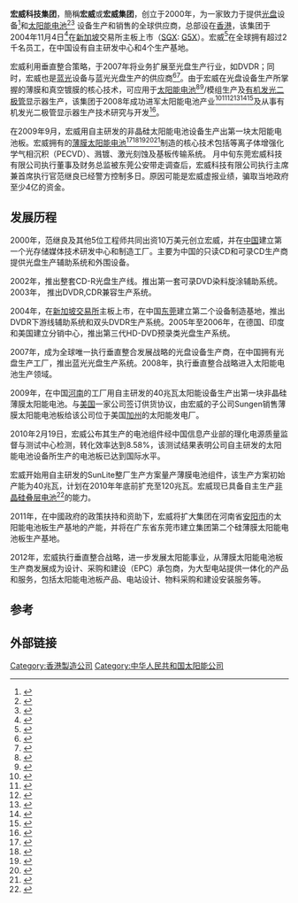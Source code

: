 {{coi|time=2020-04-17T06:27:57+00:00}}
{{newsrelease|time=2020-04-17T06:27:57+00:00}}
{{Infobox_Company
|  foundation     = 2000年
|location       = {{HK}}
|key_people     = 范继良
|industry       = [[生产|生产]]与[[销售|销售]]
|products       = [[设备|设备]]、[[光盘|光盘]]、[[太阳能电池|太阳能电池]]，[[有机发光二极管|有机发光二极管]]（[[OLED|OLED]]）
|num_employees  = +2,000（2008年）
|homepage       = [http://www.anwell.com/chi www.anwell.com]
|company_name   = 宏威科技有限公司
|company_logo   = [[File:Anwell.jpg|150px]]
|company_type   = [[上市公司|上市公司]] ([[新加坡交易所|SGX]]: [http://sg.finance.yahoo.com/q?s=G5x.SI&m=SI G5X])
}}

'''宏威科技集团'''，簡稱'''宏威'''或'''宏威集团'''，创立于2000年，为一家致力于提供[[光盘|光盘]]设备<ref>{{cite web |url=http://investing.businessweek.com/research/stocks/snapshot/snapshot.asp?capId=12963972 |title= 宏威简介|publisher=[[商业周刊|商业周刊]]|format=html |date=2009-01-16 |accessdate=2007-12-03 }}</ref>和[[太阳能电池|太阳能电池]]<ref>{{cite web|url=http://www.anwell.com/chi/aboutus.htm|title=关于我们/公司简介|publisher=宏威|year=2008|accessdate=2009-01-10|deadurl=yes|archiveurl=https://web.archive.org/web/20140407075810/http://www.anwell.com/chi/aboutus.htm|archivedate=2014-04-07}}</ref><ref>{{cite web |url=https://www.vlsiresearch.com/cms_pdf_upload/pdf_file_1212105450.pdf |title=2007年光盘生产设备市场准备反弹 |publisher=VLSI研究新闻报道 |format=PDF |date=2007-01-30 |accessdate=2007-01-30 }}{{dead link|date=2017年12月 |bot=InternetArchiveBot |fix-attempted=yes }}</ref> 设备生产和销售的全球供应商，总部设在[[香港|香港]]，该集团于2004年11月4日<ref>{{cite web |url=http://www.anwell.com/chi/investor.htm |title=宏威公司信息 |publisher=[[新加坡交易所|新加坡交易所]] |format=html |date=2009-01-11 |accessdate=2009-01-11 |deadurl=yes |archiveurl=https://web.archive.org/web/20140407075648/http://www.anwell.com/chi/investor.htm |archivedate=2014-04-07 }}</ref>在[[新加坡|新加坡]]交易所主板上市（[[新加坡交易所|SGX]]: [http://sg.finance.yahoo.com/q?s=G5x.SI&m=SI G5X]{{Wayback|url=http://sg.finance.yahoo.com/q?s=G5x.SI&m=SI |date=20161115072115 }}）。宏威<ref>{{cite web|url=http://paper.people.com.cn/rmrb/html/2012-04/16/nw.D110000renmrb_20120416_1-19.htm|title=宏威：“养奶种菜”抢外需|publisher=[[人民日报|人民日报]]|format=html|date=2012-04-16|accessdate=2012-04-16}}{{dead link|date=2017年12月 |bot=InternetArchiveBot |fix-attempted=yes }}</ref>在全球拥有超过2千名员工，在中国设有自主研发中心和4个生产基地。

宏威利用垂直整合策略，于2007年将业务扩展至光盘生产行业，如DVDR；同时，宏威也是[[蓝光|蓝光]]设备与蓝光光盘生产的供应商<ref>{{cite web |url=http://nextinsight.net/index.php/story-archive-mainmenu-60/32-2008/353-anwell-taking-flight-with-blu-ray-and-solar-energy |title=与蓝光和太阳能一起振翅高飞 |publisher=Next Insight |format=html |date=2008-05-16 |accessdate=2009-01-10 |archive-date=2016-11-15 |archive-url=https://web.archive.org/web/20161115070543/http://nextinsight.net/index.php/story-archive-mainmenu-60/32-2008/353-anwell-taking-flight-with-blu-ray-and-solar-energy |dead-url=no }}</ref><ref>{{cite web|url=http://nextinsight.com.sg/index.php/story-archive-mainmenu-60/903-2010-/2743-anwell-in-us100-m-deal-to-deliver-blu-ray-disc-equipment|title=宏威将供应预录蓝光碟生产机器给一厂商|publisher=Next Insight|format=shtml|date=2010-07-23|accessdate=2010-07-23|archive-url=https://web.archive.org/web/20120310182058/http://nextinsight.com.sg/index.php/story-archive-mainmenu-60/903-2010-/2743-anwell-in-us100-m-deal-to-deliver-blu-ray-disc-equipment|archive-date=2012-03-10|dead-url=yes}}</ref>。由于宏威在光盘设备生产所掌握的薄膜和真空镀膜的核心技术，可应用于[[太阳能电池|太阳能电池]]<ref>{{cite web |url=http://nextinsight.com.sg/index.php/story-archive-mainmenu-60/36-2009/1043-anwell-technologies-strengthening-its-position-during-solar-slowdown |title=宏威科技：逆市中加强其在太阳能市场的地位 |publisher=Next Insight |format=html |date=2009-04-14 |accessdate=2009-04-14 |archive-url=https://web.archive.org/web/20120310181054/http://nextinsight.com.sg/index.php/story-archive-mainmenu-60/36-2009/1043-anwell-technologies-strengthening-its-position-during-solar-slowdown |archive-date=2012-03-10 |dead-url=yes }}</ref><ref>{{cite web |url=http://epaper.timedg.com/html/2012-03/27/content_945930.htm |title=宏威太阳能电池上半年投产 |publisher=东莞日报 |format=html |date=2012-03-27 |accessdate=2012-03-27 |archive-url=https://web.archive.org/web/20160310021945/http://epaper.timedg.com/html/2012-03/27/content_945930.htm |archive-date=2016-03-10 |dead-url=yes }}</ref>/模组生产及[[有机发光二极管|有机发光二极管]]显示器生产，该集团于2008年成功进军太阳能电池产业<ref>{{cite web|url=http://www.pv-tech.org/news-cn/_a/order_focus_anwell_unit_to_supply_at_least_180mw_in_thin-film_pv_modules_to/|title=焦点订单：宏威集团拟向某薄膜光伏组件经销开发商供应逾180兆瓦组件|publisher=pv-tech.org|format=html|date=2010-09-22|accessdate=2010-09-22|archive-date=2010-10-06|archive-url=https://web.archive.org/web/20101006003411/http://www.pv-tech.org/news-cn/_a/order_focus_anwell_unit_to_supply_at_least_180mw_in_thin-film_pv_modules_to/|dead-url=no}}</ref><ref>{{cite web|url=http://nextinsight.com.sg/index.php/story-archive-mainmenu-60/36-2009/1088-anwell-shareholders-keen-to-know-about-its-new-solar-venture|title=宏威科技小股民急于了解新太阳能业务|publisher=Next Insight|format=html|date=2009-04-30|accessdate=2009-04-30|archive-url=https://web.archive.org/web/20110823065102/http://nextinsight.com.sg/index.php/story-archive-mainmenu-60/36-2009/1088-anwell-shareholders-keen-to-know-about-its-new-solar-venture|archive-date=2011-08-23|dead-url=yes}}</ref><ref>{{cite web|url=http://www.greensingapore.com/Singlenews.aspx?DirID=87&rec_code=184463|title=宏威太阳能电池生产设备交易洽谈得意向性成果|publisher=新加坡商业时报|format=html|date=2008-05-07|accessdate=2008-05-07|deadurl=yes|archiveurl=https://web.archive.org/web/20110711125000/http://www.greensingapore.com/Singlenews.aspx?DirID=87&rec_code=184463|archivedate=2011-07-11}}</ref><ref>{{cite web |url=http://nextinsight.com.sg/index.php/story-archive-mainmenu-60/36-2009/1480-anwell-produces-its-first-solar-panel |title=宏威科技生产出第一片薄膜太阳能电池板 |publisher=Next Insight |format=html |date=2009-09-01 |accessdate=2009-09-01 |archive-url=https://web.archive.org/web/20110823062955/http://nextinsight.com.sg/index.php/story-archive-mainmenu-60/36-2009/1480-anwell-produces-its-first-solar-panel |archive-date=2011-08-23 |dead-url=yes }}</ref><ref>{{cite web|url=http://www.in-en.com/newenergy/html/newenergy-1629162971474883.html|title=宏威科技将为美国公司 供应薄膜太阳能电池板|publisher=早报网|format=html|date=2009-10-10|accessdate=2009-10-10|deadurl=yes|archiveurl=https://web.archive.org/web/20091015041252/http://www.in-en.com/newenergy/html/newenergy-1629162971474883.html|archivedate=2009-10-15}}</ref><ref>{{cite web |url=http://www.sharesinv.com/zh/articles/16915/ |title=宏威科技在太阳能领域中大放异彩 |publisher=新加坡股市资讯网 |format=html |date=2010-03-10 |accessdate=2010-03-10 |archive-url=https://web.archive.org/web/20100316225524/http://www.sharesinv.com/zh/articles/16915/ |archive-date=2010-03-16 |dead-url=yes }}</ref>及从事有机发光二极管显示器生产技术研究与开发<ref>{{cite web |url=http://epaper.nfdaily.cn/html/2010-12/31/content_6910540.htm |title=东莞宏威数码：自主设备制造实现转型升级 |publisher=南方报网 |format=html |date=2010-12-31 |accessdate=2010-12-31 }}{{Dead link|date=2019年5月 |bot=InternetArchiveBot |fix-attempted=yes }}</ref>。

在2009年9月，宏威用自主研发的非晶硅太阳能电池设备生产出第一块太阳能电池板。宏威拥有的[[薄膜太阳能电池|薄膜太阳能电池]]<ref>{{cite web |url=http://www.pv-tech.cn/news/Henan_XinNeng_Anyang_1MW_thin_film_PV_plant_grid_connected |title=河南新能安阳1MW薄膜光伏电站并网发电 |publisher=[[PV-Tech_每日光伏新闻|PV-Tech 每日光伏新闻]] |format=html |date=2012-01-19 |accessdate=2012-01-31 |archive-date=2016-03-06 |archive-url=https://web.archive.org/web/20160306040046/http://www.pv-tech.cn/news/Henan_XinNeng_Anyang_1MW_thin_film_PV_plant_grid_connected |dead-url=no }}</ref><ref>{{cite web |url=http://www.finet.hk/mainsite/newscenter/PRNUS/0/43031.html |title=薄膜技術與製造領導者新能將成為優質模組最值得信賴的供應商 |publisher=[[美通社|美通社]]-PR Newswire |format=html |date=2011-07-11 |accessdate=2011-07-14 |archive-date=2019-12-07 |archive-url=https://web.archive.org/web/20191207054309/https://www.finet.hk/mainsite/newscenter/PRNUS/0/43031.html |dead-url=no }}</ref><ref>{{cite web |url=http://www.pv-tech.cn/news/Dongguan_receive_a_investment_of_1500mw_thinfilm_cell_and_100mw_pv_plant |title=东莞获得1500兆瓦硅基薄膜电池项目及100兆瓦屋顶光伏电站的投资 |publisher=[[PV-Tech_每日光伏新闻|PV-Tech 每日光伏新闻]] |format=html |date=2011-06-30 |accessdate=2011-07-05 |archive-date=2016-03-09 |archive-url=https://web.archive.org/web/20160309040033/http://www.pv-tech.cn/news/dongguan_receive_a_investment_of_1500mw_thinfilm_cell_and_100mw_pv_plant |dead-url=no }}</ref><ref>{{cite web |url=http://www.pv-tech.cn/news/henan_sungen_secure_financing_to_increase_thin_film_production_capacity |title=河南新能为薄膜产能扩张获得融资 |publisher=[[PV-Tech_每日光伏新闻|PV-Tech 每日光伏新闻]] |format=html |date=2011-06-22 |accessdate=2011-07-05 |archive-date=2011-06-30 |archive-url=https://web.archive.org/web/20110630064138/http://www.pv-tech.cn/news/henan_sungen_secure_financing_to_increase_thin_film_production_capacity |dead-url=no }}</ref><ref>{{cite web |url=http://www.zaobao.com/cz/cz110727_008.shtml |title=宏威科技获东莞市政府注资7亿人民币 |publisher=[[联合早报网|联合早报网]] |format=shtml |date=2011-07-27 |accessdate=2011-07-27 |archive-date=2011-07-28 |archive-url=https://web.archive.org/web/20110728020944/http://www.zaobao.com/cz/cz110727_008.shtml |dead-url=no }}</ref>制造的核心技术包括等离子体增强化学气相沉积（PECVD）、溅镀、激光刻蚀及基板传输系统。
月中旬东莞宏威科技有限公司执行董事及财务总监被东莞公安带走调查后，宏威科技有限公司执行主席兼首席执行官范继良已经警方控制多日。原因可能是宏威虚报业绩，骗取当地政府至少4亿的资金。

==发展历程==
2000年，范继良及其他5位工程师共同出资10万美元创立宏威，并在[[中国|中国]]建立第一个光存储媒体技术研发中心和制造工厂。主要为中国的只读CD和可录CD生产商提供光盘生产辅助系统和外围设备。

2002年，推出整套CD-R光盘生产线。推出第一套可录DVD染料旋涂辅助系统。2003年，
推出DVDR,CDR兼容生产系统。

2004年，在[[新加坡交易所|新加坡交易所]]主板上市，在中国[[东莞|东莞]]建立第二个设备制造基地，推出DVDR下游线辅助系统和双头DVDR生产系统。2005年至2006年，在德国、印度和美国建立分销中心，推出第三代HD-DVD预录类光盘生产系统。

2007年，成为全球唯一执行垂直整合发展战略的光盘设备生产商，在中国拥有光盘生产工厂，推出蓝光光盘生产系统。2008年，执行垂直整合战略进入太阳能电池生产领域。

2009年，在中国[[河南|河南]]的工厂用自主研发的40兆瓦太阳能设备生产出第一块非晶硅薄膜太阳能电池。与[[美国|美国]]一家公司签订供货协议，由宏威的子公司Sungen销售薄膜太阳能电池板给该公司位于美国[[加州|加州]]的太阳能发电厂。

2010年2月19日，宏威公布其生产的电池组件经中国信息产业部的理化电源质量监督与测试中心检测，转化效率达到8.58%，该测试结果表明公司自主研发的太阳能电池设备所生产的电池板已达到国际水平。

宏威开始用自主研发的SunLite整厂生产方案量产薄膜电池组件，该生产方案初始产能为40兆瓦，计划在2010年年底前扩充至120兆瓦。宏威现已具备自主生产[[非晶硅叠层电池|非晶硅叠层电池]]<ref>{{cite web |url=http://www.chinaequip.gov.cn/2011-10/12/c_131187303.htm |title=薄膜电池产业发展前景可期 |publisher=中国能源报 |format=html |date=2011-10-12 |accessdate=2011-10-12 |deadurl=yes |archiveurl=https://web.archive.org/web/20111021051508/http://www.chinaequip.gov.cn/2011-10/12/c_131187303.htm |archivedate=2011-10-21 }}</ref>的能力。

2011年，在中國政府的政策扶持和资助下，宏威将扩大集团在河南省[[安阳市|安阳市]]的太阳能电池板生产基地的产能，并将在广东省东莞市建立集团第二个硅薄膜太阳能电池板生产基地。

2012年，宏威执行垂直整合战略，进一步发展太阳能事业，从薄膜太阳能电池板生产商发展成为设计、采购和建设（EPC）承包商，为大型电站提供一体化的产品和服务，包括太阳能电池板产品、电站设计、物料采购和建设安装服务等。

==参考==
{{reflist|2}}

==外部链接==

[[Category:香港製造公司|Category:香港製造公司]]
[[Category:中华人民共和国太阳能公司|Category:中华人民共和国太阳能公司]]